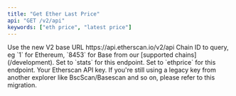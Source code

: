 ```yaml
---
title: "Get Ether Last Price"
api: "GET /v2/api"
keywords: ["eth price", "latest price"]
---
```



<CreditChip description="Returns the latest price of 1 ETH" />

  <ParamField path="v2" type="string" default="v2">
    Use the new V2 base URL https://api.etherscan.io/v2/api
  </ParamField>
  <ParamField query="chainid" type="string" initialValue="1">
    Chain ID to query, eg `1` for Ethereum, `8453` for Base from our [supported chains](/development).
  </ParamField>
  <ParamField query="module" type="string" initialValue="stats">
    Set to `stats` for this endpoint.
  </ParamField>
  <ParamField query="action" type="string" initialValue="ethprice">
    Set to `ethprice` for this endpoint.
  </ParamField>
  <ParamField query="apikey" type="string">
    Your Etherscan API key. If you're still using a legacy key from another explorer like BscScan/Basescan and so on, please refer to this migration.
  </ParamField>
